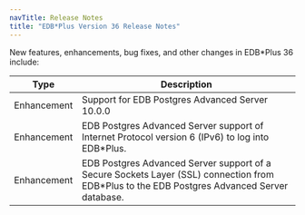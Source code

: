 ```yaml
---
navTitle: Release Notes
title: "EDB*Plus Version 36 Release Notes"
---
```

<div id="release_notes" class="registered_link"></div>

New features, enhancements, bug fixes, and other changes in EDB*Plus 36 include:

| Type        | Description                                                                                                             |
| ----------- | ----------------------------------------------------------------------------------------------------------------------- | 
| Enhancement | Support for EDB Postgres Advanced Server 10.0.0                                                          |
| Enhancement | EDB Postgres Advanced Server support of Internet Protocol version 6 (IPv6) to log into EDB\*Plus.                               |
| Enhancement | EDB Postgres Advanced Server support of a Secure Sockets Layer (SSL) connection from EDB\*Plus to the EDB Postgres Advanced Server database. |